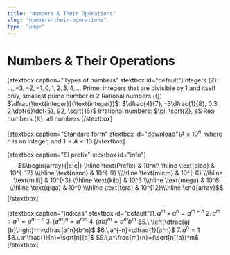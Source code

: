 ```yaml
---
title: "Numbers & Their Operations"
slug: "numbers-their-operations"
type: "page"
---
```


# Numbers & Their Operations
[stextbox caption="Types of numbers" stextbox id="default"]Integers ($\mathbb{Z}$): $..., -3, -2, -1, 0, 1, 2, 3, 4, ...$
Prime: integers that are divisible by 1 and itself only, smallest prime number is 2
Rational numbers ($\mathbb{Q}$) $\dfrac{\text{integer}}{\text{integer}}$: $\dfrac{4}{7}, -3\dfrac{1}{8}, 0.3, 2.\dot{6}\dot{5}, 92, \sqrt{16}$
Irrational numbers: $\pi, \sqrt{2}, e$
Real numbers ($\mathbb{R}$): all numbers
[/stextbox]

[stextbox caption="Standard form" stextbox id="download"]$A\times10^n$, where $n$ is an integer, and $1\leq A<10$
[/stextbox]

[stextbox caption="SI prefix" stextbox id="info"]$$\begin{array}{|c|c|}
\hline
\text{Prefix} & 10^n\\ \hline
\text{pico} & 10^{-12} \\\hline
\text{nano} & 10^{-9} \\\hline
\text{micro} & 10^{-6} \\\hline
\text{milli} & 10^{-3} \\\hline
\text{kilo} & 10^3 \\\hline
\text{mega} & 10^6 \\\hline
\text{giga} & 10^9 \\\hline
\text{tera} & 10^{12}\\\hline
\end{array}$$
[/stextbox]

[stextbox caption="Indices" stextbox id="default"]$1.\,a^m\times a^n=a^{m+n}$
$2.\,a^m\div a^n=a^{m-n}$
$3.\,(a^m)^n=a^{mn}$
$4.\,(ab)^m=a^mb^m$
$5.\,\left(\dfrac{a}{b}\right)^n=\dfrac{a^n}{b^n}$
$6.\,a^{-n}=\dfrac{1}{a^n}$
$7.\,a^0=1$
$8.\,a^\frac{1}{n}=\sqrt[n]{a}$
$9.\,a^\frac{m}{n}=(\sqrt[n]{a})^m$
[/stextbox]